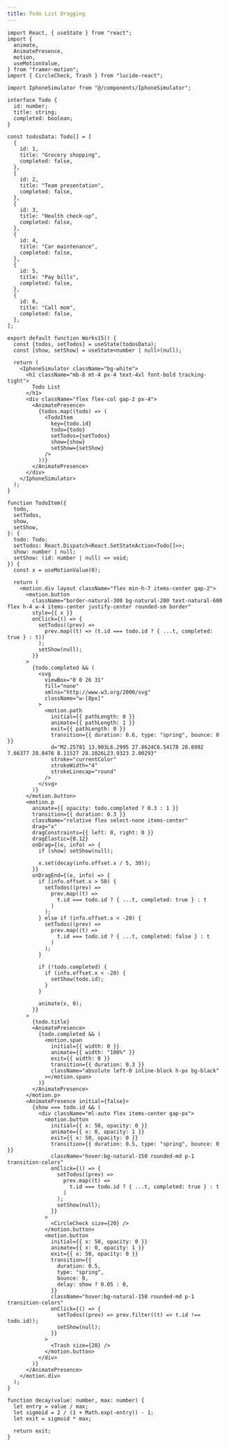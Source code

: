 ```yaml
---
title: Todo List Dragging
---
```


<ComponentPreview name="works-15" />

<CodePreview>

```tsx showLineNumbers
import React, { useState } from "react";
import {
  animate,
  AnimatePresence,
  motion,
  useMotionValue,
} from "framer-motion";
import { CircleCheck, Trash } from "lucide-react";

import IphoneSimulator from "@/components/IphoneSimulator";

interface Todo {
  id: number;
  title: string;
  completed: boolean;
}

const todosData: Todo[] = [
  {
    id: 1,
    title: "Grocery shopping",
    completed: false,
  },
  {
    id: 2,
    title: "Team presentation",
    completed: false,
  },
  {
    id: 3,
    title: "Health check-up",
    completed: false,
  },
  {
    id: 4,
    title: "Car maintenance",
    completed: false,
  },
  {
    id: 5,
    title: "Pay bills",
    completed: false,
  },
  {
    id: 6,
    title: "Call mom",
    completed: false,
  },
];

export default function Works15() {
  const [todos, setTodos] = useState(todosData);
  const [show, setShow] = useState<number | null>(null);

  return (
    <IphoneSimulator className="bg-white">
      <h1 className="mb-8 mt-4 px-4 text-4xl font-bold tracking-tight">
        Todo List
      </h1>
      <div className="flex flex-col gap-2 px-4">
        <AnimatePresence>
          {todos.map((todo) => (
            <TodoItem
              key={todo.id}
              todo={todo}
              setTodos={setTodos}
              show={show}
              setShow={setShow}
            />
          ))}
        </AnimatePresence>
      </div>
    </IphoneSimulator>
  );
}

function TodoItem({
  todo,
  setTodos,
  show,
  setShow,
}: {
  todo: Todo;
  setTodos: React.Dispatch<React.SetStateAction<Todo[]>>;
  show: number | null;
  setShow: (id: number | null) => void;
}) {
  const x = useMotionValue(0);

  return (
    <motion.div layout className="flex min-h-7 items-center gap-2">
      <motion.button
        className="border-natural-300 bg-natural-200 text-natural-600 flex h-4 w-4 items-center justify-center rounded-sm border"
        style={{ x }}
        onClick={() => {
          setTodos((prev) =>
            prev.map((t) => (t.id === todo.id ? { ...t, completed: true } : t))
          );
          setShow(null);
        }}
      >
        {todo.completed && (
          <svg
            viewBox="0 0 26 31"
            fill="none"
            xmlns="http://www.w3.org/2000/svg"
            className="w-[8px]"
          >
            <motion.path
              initial={{ pathLength: 0 }}
              animate={{ pathLength: 1 }}
              exit={{ pathLength: 0 }}
              transition={{ duration: 0.6, type: "spring", bounce: 0 }}
              d="M2.25781 13.903L6.2995 27.8624C6.54178 28.6992 7.66377 28.8476 8.11527 28.1026L23.9323 2.00293"
              stroke="currentColor"
              strokeWidth="4"
              strokeLinecap="round"
            />
          </svg>
        )}
      </motion.button>
      <motion.p
        animate={{ opacity: todo.completed ? 0.3 : 1 }}
        transition={{ duration: 0.3 }}
        className="relative flex select-none items-center"
        drag="x"
        dragConstraints={{ left: 0, right: 0 }}
        dragElastic={0.12}
        onDrag={(e, info) => {
          if (show) setShow(null);

          x.set(decay(info.offset.x / 5, 30));
        }}
        onDragEnd={(e, info) => {
          if (info.offset.x > 50) {
            setTodos((prev) =>
              prev.map((t) =>
                t.id === todo.id ? { ...t, completed: true } : t
              )
            );
          } else if (info.offset.x < -20) {
            setTodos((prev) =>
              prev.map((t) =>
                t.id === todo.id ? { ...t, completed: false } : t
              )
            );
          }

          if (!todo.completed) {
            if (info.offset.x < -20) {
              setShow(todo.id);
            }
          }

          animate(x, 0);
        }}
      >
        {todo.title}
        <AnimatePresence>
          {todo.completed && (
            <motion.span
              initial={{ width: 0 }}
              animate={{ width: "100%" }}
              exit={{ width: 0 }}
              transition={{ duration: 0.3 }}
              className="absolute left-0 inline-block h-px bg-black"
            ></motion.span>
          )}
        </AnimatePresence>
      </motion.p>
      <AnimatePresence initial={false}>
        {show === todo.id && (
          <div className="ml-auto flex items-center gap-px">
            <motion.button
              initial={{ x: 50, opacity: 0 }}
              animate={{ x: 0, opacity: 1 }}
              exit={{ x: 50, opacity: 0 }}
              transition={{ duration: 0.5, type: "spring", bounce: 0 }}
              className="hover:bg-natural-150 rounded-md p-1 transition-colors"
              onClick={() => {
                setTodos((prev) =>
                  prev.map((t) =>
                    t.id === todo.id ? { ...t, completed: true } : t
                  )
                );
                setShow(null);
              }}
            >
              <CircleCheck size={20} />
            </motion.button>
            <motion.button
              initial={{ x: 50, opacity: 0 }}
              animate={{ x: 0, opacity: 1 }}
              exit={{ x: 50, opacity: 0 }}
              transition={{
                duration: 0.5,
                type: "spring",
                bounce: 0,
                delay: show ? 0.05 : 0,
              }}
              className="hover:bg-natural-150 rounded-md p-1 transition-colors"
              onClick={() => {
                setTodos((prev) => prev.filter((t) => t.id !== todo.id));
                setShow(null);
              }}
            >
              <Trash size={20} />
            </motion.button>
          </div>
        )}
      </AnimatePresence>
    </motion.div>
  );
}

function decay(value: number, max: number) {
  let entry = value / max;
  let sigmoid = 2 / (1 + Math.exp(-entry)) - 1;
  let exit = sigmoid * max;

  return exit;
}
```

</CodePreview>

